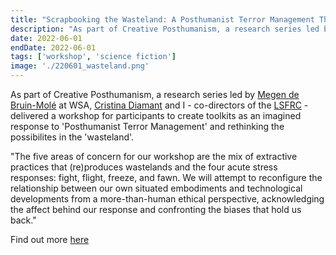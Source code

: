 ```yaml
---
title: "Scrapbooking the Wasteland: A Posthumanist Terror Management Theory Toolkit Workshop with London Science Fiction Research Community at Winchester School of Art "
description: "As part of Creative Posthumanism, a research series led by Megen de Bruin-Molé at WSA, Cristina Diamant and I - co-directors of the LSFRC - delivered a workshop for participants to create toolkits As an imagined response to 'Posthumanist Terror Management' and rethinking the possibilites in the 'wasteland'.  "
date: 2022-06-01
endDate: 2022-06-01
tags: ['workshop', 'science fiction']
image: './220601_wasteland.png'
---
```

As part of Creative Posthumanism, a research series led by [Megen de Bruin-Molé](https://frankenfiction.com/author/megen/) at WSA, [Cristina Diamant](https://linktr.ee/C.C.Diamant) and I - co-directors of the [LSFRC](https://www.lsfrc.co.uk/) - delivered a workshop for participants to create toolkits as an imagined response to 'Posthumanist Terror Management' and rethinking the possibilites in the 'wasteland'. 

"The five areas of concern for our workshop are the mix of extractive practices that (re)produces wastelands and the four acute stress responses: fight, flight, freeze, and fawn. We will attempt to reconfigure the relationship between our own situated embodiments and technological developments from a more-than-human ethical perspective, acknowledging the affect behind our response and confronting the biases that hold us back."

Find out more [here](https://frankenfiction.com/scrapbooking-the-wasteland-a-posthumanist-terror-management-theory-toolkit/)
